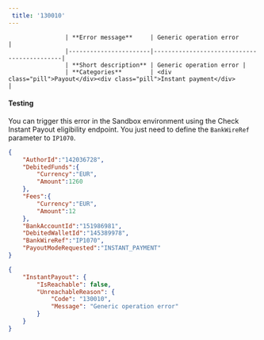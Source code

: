 ---  
 title: '130010'  
---  


                    | **Error message**     | Generic operation error                   |
                    |-----------------------|--------------------------------------------|
                    | **Short description** | Generic operation error |
                    | **Categories**        | <div class="pill">Payout</div><div class="pill">Instant payment</div>                         |
                  

#### Testing  

You can trigger this error in the Sandbox environment using the Check Instant Payout eligibility endpoint. You just need to define the `BankWireRef` parameter to `IP1070`.  
```json Request example
{
    "AuthorId":"142036728",
    "DebitedFunds":{
        "Currency":"EUR",
        "Amount":1260
    },
    "Fees":{
        "Currency":"EUR",
        "Amount":12
    },
    "BankAccountId":"151986981",
    "DebitedWalletId":"145389978",
    "BankWireRef":"IP1070",
    "PayoutModeRequested":"INSTANT_PAYMENT"
}
```  
```json API Response
{
    "InstantPayout": {
        "IsReachable": false,
        "UnreachableReason": {
            "Code": "130010",
            "Message": "Generic operation error"
        }
    }
}
```